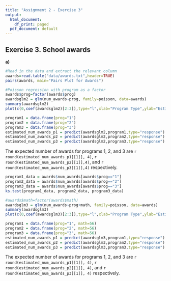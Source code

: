 ```yaml
---
title: "Assignment 2 - Exercise 3"
output:
  html_document:
    df_print: paged
  pdf_document: default
---
```


## Exercise 3. School awards

**a)**
```r
#Read in the data and extract the relevant column
awards=read.table("data/awards.txt",header=TRUE)
pairs(awards, main="Pairs Plot for Awards")
```

```r
#Poisson regression with program as a factor
awards$prog=factor(awards$prog)
awardsglm2 = glm(num_awards~prog, family=poisson, data=awards)
summary(awardsglm2)
plot(c(0,coef(awardsglm2)[2:3]),type="l",xlab="Program Type",ylab="Estimated Number of Awards",main="Coefficients for Different Award Types")
```

```r
program1 = data.frame(prog="1")
program2 = data.frame(prog="2")
program3 = data.frame(prog="3")
estimated_num_awards_p1 = predict(awardsglm2,program1,type="response")
estimated_num_awards_p2 = predict(awardsglm2,program2,type="response")
estimated_num_awards_p3 = predict(awardsglm2,program3,type="response")
```

The expected number of awards for programs 1, 2, and 3 are `r round(estimated_num_awards_p1[[1]], 4)`, `r round(estimated_num_awards_p2[[1]],4)`, and `r round(estimated_num_awards_p3[[1]],4)` respectively. 

```r
program1_data = awards$num_awards[awards$prog=="1"]
program2_data = awards$num_awards[awards$prog=="2"]
program3_data = awards$num_awards[awards$prog=="3"]
ks.test(program1_data, program2_data, program3_data)
```

```r
#awards$math=factor(awards$math)
awardsglm3 = glm(num_awards~prog+math, family=poisson, data=awards)
summary(awardsglm3)
plot(c(0,coef(awardsglm3)[2:3]),type="l",xlab="Program Type",ylab="Estimated Number of Awards",main="Coefficients for Different Award Types")
```

```r
program1 = data.frame(prog="1", math=56)
program2 = data.frame(prog="2", math=56)
program3 = data.frame(prog="3", math=56)
estimated_num_awards_p1 = predict(awardsglm3,program1,type="response")
estimated_num_awards_p2 = predict(awardsglm3,program2,type="response")
estimated_num_awards_p3 = predict(awardsglm3,program3,type="response")
```

The expected number of awards for programs 1, 2, and 3 are `r round(estimated_num_awards_p1[[1]], 4)`, `r round(estimated_num_awards_p2[[1]], 4)`, and `r round(estimated_num_awards_p3[[1]], 4)` respectively. 